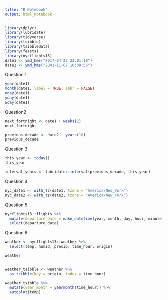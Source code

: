 ```yaml
---
title: "R Notebook"
output: html_notebook
---
```


```r
library(dplyr)
library(lubridate)
library(tidyverse)
library(tsibble)
library(tsibbledata)
library(feasts)
library(nycflights13)
date1 <- ymd_hms("2017-04-22 22:01:18")
date2 <- ymd_hms("2001-11-07 10:09:56")
```

Question 1

```r
year(date1)
month(date1, label = TRUE, abbr = FALSE)
mday(date1)
yday(date1)
wday(date1)
```

Question2

```r
next_fortnight <- date1 + weeks(2)
next_fortnight
```

```r
previous_decade <- date2 - years(10)
previous_decade
```

Question 3

```r
this_year <- today()
this_year
```

```r
interval_years <- lubridate::interval(previous_decade, this_year)
```

Question 4

```r
nyc_date1 <- with_tz(date1, tzone = "America/New_York")
nyc_date2 <- with_tz(date2, tzone = "America/New_York")
```

Question 5

```r
nycflights13::flights %>%
  mutate(departure_date = make_datetime(year, month, day, hour, minute)) %>%
  select(departure_date)

```

Question 6

```r
weather <- nycflights13::weather %>%
  select(temp, humid, precip, time_hour, origin)

weather 
  
```



```r
weather_tsibble <- weather %>%
  as_tsibble(key = origin, index = time_hour)
```

```r
weather_tsibble %>%
  mutate(year_month = yearmonth(time_hour)) %>%
  autoplot(temp)

```

```r

```

